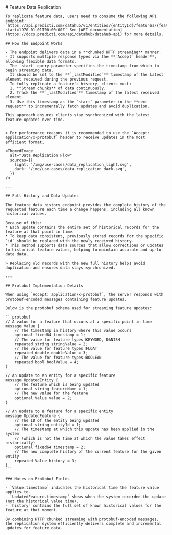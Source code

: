 
<div className={'mdx-layout'}>
  <section>
    # Feature Data Replication

    To replicate feature data, users need to consume the following API endpoint: `https://api.predicti.com/datahub/v1/entities/{entityId}/features/{featureName}/history?start=1970-01-01T00:00:00Z` See [API documentation](https://docs.predicti.com/api/datahub/datahub-api) for more details.

    ## How the Endpoint Works

    - The endpoint delivers data in a **chunked HTTP streaming** manner.
    - It supports multiple response types via the **`Accept` header**, allowing flexible data formats.
    - The `start` query parameter specifies the timestamp from which to begin streaming data.
      It should be set to the **`_lastModified`** timestamp of the latest element received during the previous request.
    - To fully replicate a feature's history, clients must:
      1. **Stream chunks** of data continuously.
      2. Track the **`_lastModified`** timestamp of the latest received element.
      3. Use this timestamp as the `start` parameter in the **next request** to incrementally fetch updates and avoid duplication.

    This approach ensures clients stay synchronized with the latest feature updates over time.


    > For performance reasons it is recommended to use the `Accept: application/x-protobuf` header to receive updates in the most efficient format.

    <ThemedImage
      alt="Data Replication Flow"
      sources={{
        light: '/img/use-cases/data_replication_light.svg',
        dark: '/img/use-cases/data_replication_dark.svg',
      }}
    />

    ---

    ## Full History and Data Updates

    The feature data history endpoint provides the complete history of the requested feature each time a change happens, including all known historical values.

    Because of this:
    * Each update contains the entire set of historical records for the feature at that point in time.
    * To keep data consistent, previously stored records for the specific `id` should be replaced with the newly received history.
    * This method supports data sources that allow corrections or updates to historical feature values, helping to maintain accurate and up-to-date data.

    > Replacing old records with the new full history helps avoid duplication and ensures data stays synchronized.

    ---

    ## Protobuf Implementation Details

    When using `Accept: application/x-protobuf`, the server responds with protobuf-encoded messages containing feature updates.

    Below is the protobuf schema used for streaming feature updates:

    ```protobuf
    // A value for a feature that occurs at a specific point in time
    message Value {
        // The timestamp in history where this value occurs
        optional fixed64 timestamp = 1;
        // The value for feature types KEYWORD, DANISH
        repeated string stringValue = 2;
        // The value for feature types FLOAT
        repeated double doubleValue = 3;
        // The value for feature types BOOLEAN
        repeated bool boolValue = 4;
    }

    // An update to an entity for a specific feature
    message UpdatedEntity {
        // The feature which is being updated
        optional string featureName = 1;
        // The new value for the feature
        optional Value value = 2;
    }

    // An update to a feature for a specific entity
    message UpdatedFeature {
        // The ID of the entity being updated
        optional string entityId = 1;
        // The timestamp at which this update has been applied in the system
        // (which is not the time at which the value takes effect historically)
        optional fixed64 timestamp = 2;
        // The new complete history of the current feature for the given entity
        repeated Value history = 3;
    }
    ```

    ### Notes on Protobuf Fields

    - `Value.timestamp` indicates the historical time the feature value applies to.
    - `UpdatedFeature.timestamp` shows when the system recorded the update (not the historical value time).
    - `history` contains the full set of known historical values for the feature at that moment.

    By combining HTTP chunked streaming with protobuf-encoded messages, the replication system efficiently delivers complete and incremental updates for feature data.

  </section>
</div>
